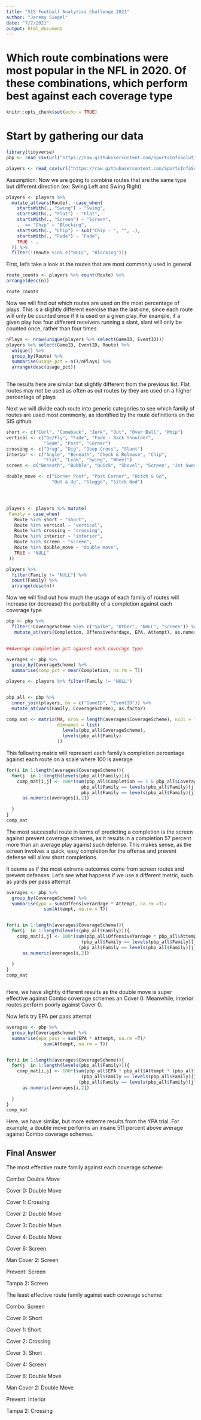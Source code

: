 ```yaml
---
title: "SIS Football Analytics Challenge 2021"
author: "Jeremy Siegel"
date: "7/7/2021"
output: html_document
---
```


# Which route combinations were most popular in the NFL in 2020. Of these combinations, which perform best against each coverage type

```r
knitr::opts_chunk$set(echo = TRUE)
```


# Start by gathering our data
```r
library(tidyverse)
pbp <- read_csv(url("https://raw.githubusercontent.com/SportsInfoSolutions/AnalyticsChallenge2021/main/Data/PlayByPlay.csv"))

players <- read_csv(url("https://raw.githubusercontent.com/SportsInfoSolutions/AnalyticsChallenge2021/main/Data/SkillPositionPlayers.csv"))

```

Assumption: Now we are going to combine routes that are the same type but different direction (ex: Swing Left and Swing Right)
```r

players <- players %>% 
  mutate_at(vars(Route), ~case_when(
    startsWith(., "Swing") ~ "Swing",
    startsWith(., "Flat") ~ "Flat",
    startsWith(., "Screen") ~ "Screen",
    .  == "Chip" ~ "Blocking",
    startsWith(., "Chip") ~ sub("Chip - ", "", .),
    startsWith(., "Fade") ~ "Fade",
    TRUE ~ .
  )) %>% 
  filter(!(Route %in% c("NULL", "Blocking")))
```


First, let's take a look at the routes that are most commonly used in general
```r
route_counts <- players %>% count(Route) %>%  
arrange(desc(n))

route_counts
```
Now we will find out which routes are used on the most percentage of plays. This is a slightly different exercise than the last one, since each route will only be counted once if it is used on a given play. For example, if a given play has four different receivers running a slant, slant will only be counted once, rather than four times
```r
nPlays <- nrow(unique(players %>% select(GameID, EventID)))
players %>% select(GameID, EventID, Route) %>% 
  unique() %>% 
  group_by(Route) %>% 
  summarise(usage_pct = n()/nPlays) %>% 
  arrange(desc(usage_pct))
  
```

The results here are similar but slightly different from the previous list. Flat routes may not be used as often as out routes by they are used on a higher percentage of plays

Next we will divide each route into generic categories to see which family of routes are used most commonly, as identified by the route definitions on the SIS github

```r
short <- c("Curl", "Comeback", "Jerk", "Out", "Over Ball", "Whip")
vertical <- c("Go/Fly", "Fade", "Fade - Back Shoulder",
              "Seam", "Post", "Corner")
crossing <- c("Drag", "Dig", "Deep Cross", "Slant")
interior <- c("Angle", "Beneath", "Check & Release", "Chip",
              "Flat", "Leak", "Swing", "Wheel")
screen <- c("Beneath", "Bubble", "Quick", "Shovel", "Screen", "Jet Sweep Pass")

double_move <- c("Corner Post", "Post Corner", "Hitch & Go",
                 "Out & Up", "Sluggo", "Sitck-Nod")




players <- players %>% mutate(
 Family = case_when(
   Route %in% short ~ "short",
   Route %in% vertical ~ "vertical",
   Route %in% crossing ~ "crossing",
   Route %in% interior ~ "interior",
   Route %in% screen ~ "screen",
   Route %in% double_move ~ "double move",
   TRUE ~ "NULL"
 )) 

players %>% 
  filter(Family != "NULL") %>% 
  count(Family) %>% 
  arrange(desc(n))
```


Now we will find out how much the usage of each family of routes will increase (or decrease) the porbability of a completion against each coverage type
```r

pbp <- pbp %>% 
  filter(!CoverageScheme %in% c("Spike", "Other", "NULL", "Screen")) %>% 
   mutate_at(vars(Completion, OffensiveYardage, EPA, Attempt), as.numeric)
  

##Average completion pct against each coverage type

averages <- pbp %>% 
  group_by(CoverageScheme) %>% 
  summarise(comp_pct = mean(Completion, na.rm = T))

players <- players %>% filter(Family != "NULL")


pbp_all <- pbp %>% 
  inner_join(players, by = c("GameID", "EventID")) %>% 
  mutate_at(vars(Family, CoverageScheme), as.factor)

comp_mat <- matrix(NA, nrow = length(averages$CoverageScheme), ncol = length(levels(pbp_all$Family)),
                   dimnames = list(
                     levels(pbp_all$CoverageScheme),
                     levels(pbp_all$Family)
                   ))

```

This following matrix will represent each family's completion percentage against each route on a scale where 100 is average


```r
for(i in 1:length(averages$CoverageScheme)){
  for(j  in 1:length(levels(pbp_all$Family))){
    comp_mat[i,j] <- 100*(sum(pbp_all$Completion == 1 & pbp_all$CoverageScheme == averages$CoverageScheme[i] & 
                            pbp_all$Family == levels(pbp_all$Family)[j], na.rm = T)/ sum(pbp_all$CoverageScheme == averages$CoverageScheme[i] & 
                            pbp_all$Family == levels(pbp_all$Family)[j], na.rm = T))/
      as.numeric(averages[i,2])
      
  }
}
comp_mat
```

The most successful route in terms of predicting a completion is the screen against prevent coverage schemes, as it results in a completion 57 percent more than an average play against such defense. This makes sense, as the screen involves a quick, easy completion for the offense and prevent defense will allow short completions.

It seems as if the most extreme outcomes come from screen routes and prevent defenses. Let's see what happens if we use a different metric, such as yards per pass attempt

```r



averages <- pbp %>% 
  group_by(CoverageScheme) %>% 
  summarise(ypa = sum(OffensiveYardage * Attempt, na.rm =T)/
              sum(Attempt, na.rm = T))


for(i in 1:length(averages$CoverageScheme)){
  for(j  in 1:length(levels(pbp_all$Family))){
    comp_mat[i,j] <- 100*(sum(pbp_all$OffensiveYardage * pbp_all$Attempt * (pbp_all$CoverageScheme == averages$CoverageScheme[i]) *
                            (pbp_all$Family == levels(pbp_all$Family)[j]), na.rm = T)/ sum( pbp_all$Attempt * (pbp_all$CoverageScheme == averages$CoverageScheme[i]) *
                           (pbp_all$Family == levels(pbp_all$Family)[j]), na.rm = T))/
      as.numeric(averages[i,2])
      
  }
}
comp_mat



```
Here, we have slightly different results as the double move is super effective against Combo coverage schemes an Cover 0. Meanwhile, interior routes perform poorly against Cover 0.

Now let's try EPA per pass attempt
```r
averages <- pbp %>% 
  group_by(CoverageScheme) %>% 
  summarise(epa_pass = sum(EPA * Attempt, na.rm =T)/
              sum(Attempt, na.rm = T))


for(i in 1:length(averages$CoverageScheme)){
  for(j  in 1:length(levels(pbp_all$Family))){
    comp_mat[i,j] <- 100*(sum(pbp_all$EPA * pbp_all$Attempt * (pbp_all$CoverageScheme == averages$CoverageScheme[i]) *
                            (pbp_all$Family == levels(pbp_all$Family)[j]), na.rm = T)/ sum( pbp_all$Attempt * (pbp_all$CoverageScheme == averages$CoverageScheme[i]) *
                           (pbp_all$Family == levels(pbp_all$Family)[j]), na.rm = T))/
      as.numeric(averages[i,2])
      
  }
}
comp_mat

```
Here, we have similar, but more extreme results from the YPA trial. For example, a double move performs an insane 511 percent above average against Combo coverage schemes.  


## Final Answer

The most effective route family against each coverage scheme:

Combo: Double Move

Cover 0: Double Move

Cover 1: Crossing

Cover 2: Double  Move

Cover 3: Double Move

Cover 4: Double Move

Cover 6: Screen

Man Cover 2: Screen

Prevent: Screen

Tampa 2: Screen


The least effective route family against each coverage scheme:

Combo: Screen

Cover 0: Short

Cover 1: Short

Cover 2: Crossing

Cover 3: Short

Cover 4: Screen

Cover 6: Double Move

Man Cover 2: Double Move

Prevent: Interior

Tampa 2: Crossing



